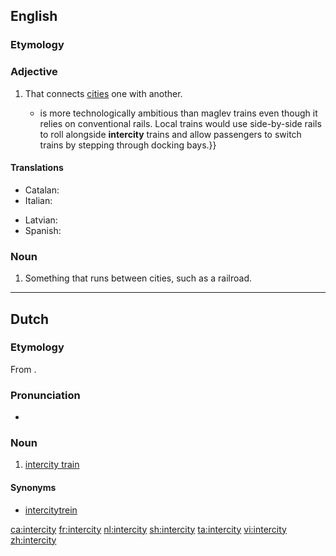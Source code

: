 ==English==

===Etymology===
{{prefix|inter|city}}

===Adjective===
{{en-adj|-}}

# That connects [[cities]] one with another.
#*{{quote-magazine|date=2013-06-01|volume=407|issue=8838
|page=13 (Technology Quarterly)|magazine={{w|The Economist}}
|title=[http://www.economist.com/news/technology-quarterly/21578516-transport-new-train-technologies-are-less-visible-and-spread-less-quickly Ideas coming down the track]
|passage=A “moving platform” scheme{{...}}is more technologically ambitious than maglev trains even though it relies on conventional rails. Local trains would use side-by-side rails to roll alongside '''intercity''' trains and allow passengers to switch trains by stepping through docking bays.}}
#: {{usex|I plan to catch an '''intercity''' train, or bus.|lang=en}}

====Translations====
{{trans-top|that connects cities one with another}}
* Catalan: {{t|ca|interurbà}}
* Italian: {{t|it|interurbano}}
{{trans-mid}}
* Latvian: {{t|lv|starppilsētu}}
* Spanish: {{t|es|interurbano}}
{{trans-bottom}}

===Noun===
{{en-noun|intercities}}

# Something that runs between cities, such as a railroad.

----

==Dutch==

===Etymology===
From {{etyl|en|nl}} {{term|intercity|lang=en}}.

===Pronunciation===
* {{audio|Nl-intercity.ogg|Audio|lang=nl}}

===Noun===
{{nl-noun|c|-'s|intercity'tje}}

# [[intercity train]]

====Synonyms====
* [[intercitytrein]]

[[ca:intercity]]
[[fr:intercity]]
[[nl:intercity]]
[[sh:intercity]]
[[ta:intercity]]
[[vi:intercity]]
[[zh:intercity]]